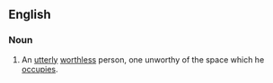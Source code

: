==English==

===Noun===
{{en-noun|wastes of space|pl2=wastes of spaces|sg=[[waste]] of [[space]]}}

# An [[utterly]] [[worthless]] person, one unworthy of the space which he [[occupies]].